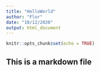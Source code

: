 ```yaml
---
title: "HelloWorld"
author: "Flor"
date: "10/12/2020"
output: html_document
---
```


```r
knitr::opts_chunk$set(echo = TRUE)
```


## This is a markdown file